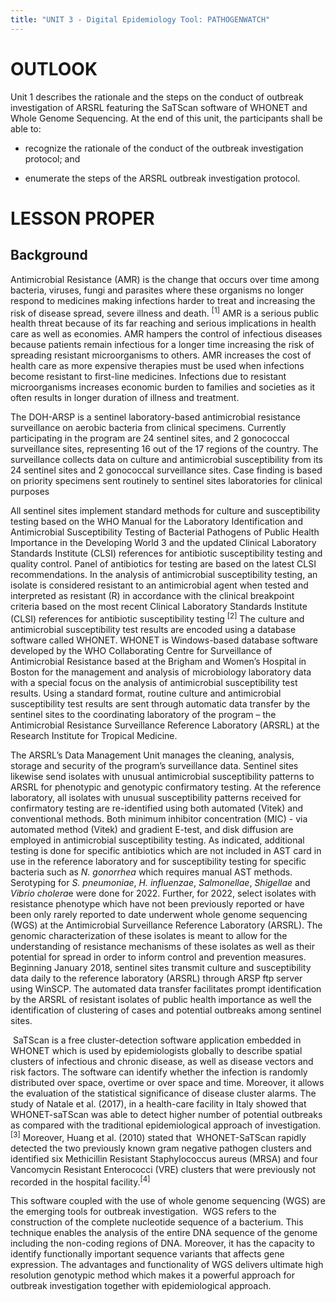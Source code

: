 ```yaml
---
title: "UNIT 3 - Digital Epidemiology Tool: PATHOGENWATCH"
---
```


# **OUTLOOK**

Unit 1 describes the rationale and the steps on the conduct of outbreak investigation of ARSRL featuring the SaTScan software of WHONET and Whole Genome Sequencing. At the end of this unit, the participants shall be able to:

-   recognize the rationale of the conduct of the outbreak investigation protocol; and

-   enumerate the steps of the ARSRL outbreak investigation protocol.

# **LESSON PROPER**

## **Background**

Antimicrobial Resistance (AMR) is the change that occurs over time among bacteria, viruses, fungi and parasites where these organisms no longer respond to medicines making infections harder to treat and increasing the risk of disease spread, severe illness and death. ^\[1\]^ AMR is a serious public health threat because of its far reaching and serious implications in health care as well as economies. AMR hampers the control of infectious diseases because patients remain infectious for a longer time increasing the risk of spreading resistant microorganisms to others. AMR increases the cost of health care as more expensive therapies must be used when infections become resistant to first-line medicines. Infections due to resistant microorganisms increases economic burden to families and societies as it often results in longer duration of illness and treatment.

The DOH-ARSP is a sentinel laboratory-based antimicrobial resistance surveillance on aerobic bacteria from clinical specimens. Currently participating in the program are 24 sentinel sites, and 2 gonococcal surveillance sites, representing 16 out of the 17 regions of the country. The surveillance collects data on culture and antimicrobial susceptibility from its 24 sentinel sites and 2 gonococcal surveillance sites. Case finding is based on priority specimens sent routinely to sentinel sites laboratories for clinical purposes

All sentinel sites implement standard methods for culture and susceptibility testing based on the WHO Manual for the Laboratory Identification and Antimicrobial Susceptibility Testing of Bacterial Pathogens of Public Health Importance in the Developing World 3 and the updated Clinical Laboratory Standards Institute (CLSI) references for antibiotic susceptibility testing and quality control. Panel of antibiotics for testing are based on the latest CLSI recommendations. In the analysis of antimicrobial susceptibility testing, an isolate is considered resistant to an antimicrobial agent when tested and interpreted as resistant (R) in accordance with the clinical breakpoint criteria based on the most recent Clinical Laboratory Standards Institute (CLSI) references for antibiotic susceptibility testing ^\[2\]^ The culture and antimicrobial susceptibility test results are encoded using a database software called WHONET. WHONET is Windows-based database software developed by the WHO Collaborating Centre for Surveillance of Antimicrobial Resistance based at the Brigham and Women's Hospital in Boston for the management and analysis of microbiology laboratory data with a special focus on the analysis of antimicrobial susceptibility test results. Using a standard format, routine culture and antimicrobial susceptibility test results are sent through automatic data transfer by the sentinel sites to the coordinating laboratory of the program – the Antimicrobial Resistance Surveillance Reference Laboratory (ARSRL) at the Research Institute for Tropical Medicine.

The ARSRL’s Data Management Unit manages the cleaning, analysis, storage and security of the program’s surveillance data. Sentinel sites likewise send isolates with unusual antimicrobial susceptibility patterns to ARSRL for phenotypic and genotypic confirmatory testing. At the reference laboratory, all isolates with unusual susceptibility patterns received for confirmatory testing are re-identified using both automated (Vitek) and conventional methods. Both minimum inhibitor concentration (MIC) - via automated method (Vitek) and gradient E-test, and disk diffusion are employed in antimicrobial susceptibility testing. As indicated, additional testing is done for specific antibiotics which are not included in AST card in use in the reference laboratory and for susceptibility testing for specific bacteria such as *N. gonorrhea* which requires manual AST methods. Serotyping for *S. pneumoniae*, *H. influenzae*, *Salmonellae*, *Shigellae* and *Vibrio cholera*e were done for 2022. Further, for 2022, select isolates with resistance phenotype which have not been previously reported or have been only rarely reported to date underwent whole genome sequencing (WGS) at the Antimicrobial Surveillance Reference Laboratory (ARSRL). The genomic characterization of these isolates is meant to allow for the understanding of resistance mechanisms of these isolates as well as their potential for spread in order to inform control and prevention measures. Beginning January 2018, sentinel sites transmit culture and susceptibility data daily to the reference laboratory (ARSRL) through ARSP ftp server using WinSCP. The automated data transfer facilitates prompt identification by the ARSRL of resistant isolates of public health importance as well the identification of clustering of cases and potential outbreaks among sentinel sites.                  

 SaTScan is a free cluster-detection software application embedded in WHONET which is used by epidemiologists globally to describe spatial clusters of infectious and chronic disease, as well as disease vectors and risk factors. The software can identify whether the infection is randomly distributed over space, overtime or over space and time. Moreover, it allows the evaluation of the statistical significance of disease cluster alarms. The study of Natale et al. (2017), in a health-care facility in Italy showed that WHONET-saTScan was able to detect higher number of potential outbreaks as compared with the traditional epidemiological approach of investigation.^\[3\]^ Moreover, Huang et al. (2010) stated that  WHONET-SaTScan rapidly detected the two previously known gram negative pathogen clusters and identified six Methicillin Resistant Staphylococcus aureus (MRSA) and four Vancomycin Resistant Enterococci (VRE) clusters that were previously not recorded in the hospital facility.^\[4\]^

This software coupled with the use of whole genome sequencing (WGS) are the emerging tools for outbreak investigation.  WGS refers to the construction of the complete nucleotide sequence of a bacterium. This technique enables the analysis of the entire DNA sequence of the genome including the non-coding regions of DNA. Moreover, it has the capacity to identify functionally important sequence variants that affects gene expression. The advantages and functionality of WGS delivers ultimate high resolution genotypic method which makes it a powerful approach for outbreak investigation together with epidemiological approach.

